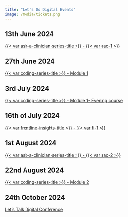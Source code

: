 ```yaml
---
title: "Let's Do Digital Events"
image: /media/tickets.png
---
```


## 13th June 2024

[{{< var ask-a-clinician-series-title >}} - {{< var aac-1 >}}](ask-a-clinician-1.qmd)

## 27th June 2024

[{{< var coding-series-title >}} - Module 1](programming-in-healthcare-module-1-June-2024.qmd)

## 3rd July 2024

[{{< var coding-series-title >}} - Module 1- Evening course](programming-in-healthcare-module-1-July-2024.qmd)

## 16th of July 2024

[{{< var frontline-insights-title >}} - {{< var fi-1 >}}](frontline-insights/1.qmd)

## 1st August 2024

[{{< var ask-a-clinician-series-title >}} - {{< var aac-2 >}}](ask-a-clinician-2.qmd)

## 22nd August 2024

[{{< var coding-series-title >}} - Module 2](programming-in-healthcare/module-2-22-08-24.qmd)

## 24th October 2024

[Let's Talk Digital Conference](/conferences/2024/index.qmd)


